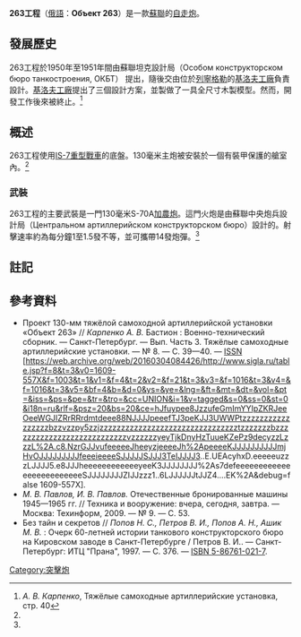 {{noteTA
|G1=Military
}}
{{Infobox Weapon|is_vehicle=yes
| name= 263工程 <br/>Объект 263
| image= 
| caption=
| type=[[自走炮|自走炮]]
| origin={{flagcountry|USSR}}
<!-- Service history -->
|service=  
|用戶={{USSR}}
|wars=
|designer=蘇聯坦克設計局<br/>[[基洛夫工厂|基洛夫工廠]]
|design_date=1950～1951年
|manufacturer=
|unit_cost=
|production_date=1947年（未量產）
|number=1輛原型車
|variants=
| crew=5人
| length=10公尺
| width=3.40公尺
| height=2.40公尺
| weight=60[[公噸|公噸]]
| armour=
| primary_armament=1×130毫米S-70A[[加农炮|加農炮]]（57.2倍徑）<br/>備彈14發
| secondary_armament=
| engine=M-50T[[柴油引擎|柴油引擎]]
| engine_power=1050匹[[馬力|馬力]]
| suspension=
| speed=55公里/小時
| pw_ratio=15.6匹馬力/噸
| vehicle_range=300公里
}}
'''263工程'''（[[俄語|俄語]]：'''Объект 263'''）是一款[[蘇聯|蘇聯]]的[[自走炮|自走炮]]。

== 發展歷史 ==
263工程於1950年至1951年間由蘇聯坦克設計局（Особом конструкторском бюро танкостроения, ОКБТ） 提出，隨後交由位於[[列寧格勒|列寧格勒]]的[[基洛夫工厂|基洛夫工廠]]負責設計。[[基洛夫工厂|基洛夫工廠]]提出了三個設計方案，並製做了一具全尺寸木製模型。然而，開發工作後來被終止。<ref name="k-40">''А. В. Карпенко'', Тяжёлые самоходные артиллерийские установка, стр. 40</ref>

== 概述 ==
263工程使用[[IS-7重型戰車|IS-7重型戰車]]的底盤。130毫米主炮被安裝於一個有裝甲保護的艙室內。<ref name="k-40"/>

=== 武裝 ===
263工程的主要武裝是一門130毫米S-70A[[加农炮|加農炮]]。這門火炮是由蘇聯中央炮兵設計局（Центральном артиллерийском конструкторском бюро）設計的。射擊速率約為每分鐘1至1.5發不等，並可攜帶14發炮彈。<ref name="k-40"/>

== 註記 ==
<div class="references-small " style="">
<references></references>
</div>

== 參考資料 ==
* <span class="citation">Проект 130-мм тяжёлой самоходной артиллерийской установки «Объект 263» // ''Карпенко А. В.'' Бастион : Военно-технический сборник. — Санкт-Петербург. — Вып. Часть 3. Тяжёлые самоходные артиллерийские установки. — № 8. — С. 39—40. </span><span class="citation">— [[國際標準期刊號|ISSN]] [https://web.archive.org/web/20160304084426/http://www.sigla.ru/table.jsp?f=8&t=3&v0=1609-557X&f=1003&t=1&v1=&f=4&t=2&v2=&f=21&t=3&v3=&f=1016&t=3&v4=&f=1016&t=3&v5=&bf=4&b=&d=0&ys=&ye=&lng=&ft=&mt=&dt=&vol=&pt=&iss=&ps=&pe=&tr=&tro=&cc=UNION&i=1&v=tagged&s=0&ss=0&st=0&i18n=ru&rlf=&psz=20&bs=20&ce=hJfuypee8JzzufeGmImYYIpZKRJeeOeeWGJIZRrRRrdmtdeee88NJJJJpeeefTJ3peKJJ3UWWPtzzzzzzzzzzzzzzzzzbzzvzzpy5zzjzzzzzzzzzzzzzzzzzzzzzzzzzzzzzzzztzzzzzzzbzzzzzzzzzzzzzzzzzzzzzzzzzzzvzzzzzzyeyTjkDnyHzTuueKZePz9decyzzLzzzL%2A.c8.NzrGJJvufeeeeeJheeyzjeeeeJh%2ApeeeeKJJJJJJJJJJmjHvOJJJJJJJJJfeeeieeeeSJJJJJSJJJ3TeIJJJJ3..E.UEAcyhxD.eeeeeuzzzLJJJJ5.e8JJJheeeeeeeeeeeeyeeK3JJJJJJJJ%2As7defeeeeeeeeeeeeeeeeeeeeeeeeeSJJJJJJJJZIJJzzz1..6LJJJJJJtJJZ4....EK%2A&debug=false 1609-557X].</span>
* <span class="citation">''М. В. Павлов, И. В. Павлов.'' Отечественные бронированные машины 1945—1965 гг. // Техника и вооружение: вчера, сегодня, завтра. — Москва: Техинформ, 2009. — № 9. — С. 53.</span>
* <span class="citation">Без тайн и секретов // ''Попов Н. С., Петров В. И., Попов А. Н., Ашик М. В.'' : Очерк 60-летней истории танкового конструкторского бюро на Кировском заводе в Санкт-Петербурге / Петров В. И.. — Санкт-Петербург: ИТЦ "Прана", 1997. — С. 376. </span><span class="citation">— [[Special:BookSources/5867610217|ISBN 5-86761-021-7]].</span>
{{二戰後蘇聯裝甲戰鬥車輛}}

[[Category:突擊炮|Category:突擊炮]]